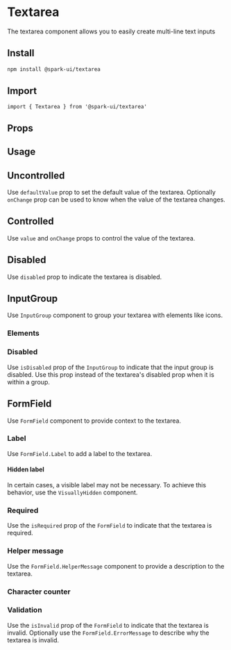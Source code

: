 


<Meta of={stories} />

# Textarea

The textarea component allows you to easily create multi-line text inputs

## Install

```sh
npm install @spark-ui/textarea
```

## Import

```tsx
import { Textarea } from '@spark-ui/textarea'
```

## Props

<ArgTypes of={Textarea} />

## Usage

<Canvas of={stories.Default} />

## Uncontrolled

Use `defaultValue` prop to set the default value of the textarea. Optionally `onChange` prop can be used to know when the value of the textarea changes.

<Canvas of={stories.Uncontrolled} />

## Controlled

Use `value` and `onChange` props to control the value of the textarea.

<Canvas of={stories.Controlled} />

## Disabled

Use `disabled` prop to indicate the textarea is disabled.

<Canvas of={stories.Disabled} />

## InputGroup

Use `InputGroup` component to group your textarea with elements like icons.

### Elements

<Canvas of={stories.GroupElements} />

### Disabled

Use `isDisabled` prop of the `InputGroup` to indicate that the input group is disabled. Use this prop instead of the textarea's disabled prop when it is within a group.

<Canvas of={stories.GroupDisabled} />

## FormField

Use `FormField` component to provide context to the textarea.

### Label

Use `FormField.Label` to add a label to the textarea.

<Canvas of={stories.FieldLabel} />

#### Hidden label

In certain cases, a visible label may not be necessary. To achieve this behavior, use the `VisuallyHidden` component.

<Canvas of={stories.FieldHiddenLabel} />

### Required

Use the `isRequired` prop of the `FormField` to indicate that the textarea is required.

<Canvas of={stories.FieldRequired} />

### Helper message

Use the `FormField.HelperMessage` component to provide a description to the textarea.

<Canvas of={stories.FieldHelperMessage} />

### Character counter

<Canvas of={stories.FieldCharacterCounter} />

### Validation

Use the `isInvalid` prop of the `FormField` to indicate that the textarea is invalid. Optionally use the `FormField.ErrorMessage` to describe why the textarea is invalid.

<Canvas of={stories.FieldInvalid} />
